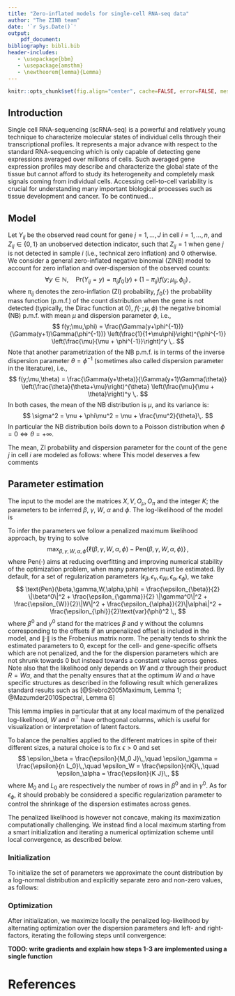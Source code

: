 ```yaml
---
title: "Zero-inflated models for single-cell RNA-seq data"
author: "The ZINB team"
date: '`r Sys.Date()`'
output: 
    pdf_document:
bibliography: bibli.bib
header-includes:
   - \usepackage{bbm}
   - \usepackage{amsthm}
   - \newtheorem{lemma}{Lemma}
---
```


```r
knitr::opts_chunk$set(fig.align="center", cache=FALSE, error=FALSE, message=FALSE, echo=TRUE, warning=FALSE, results="markup")
```

## Introduction

Single cell RNA-sequencing (scRNA-seq) is a powerful and relatively young technique to characterize molecular states of individual cells through their transcriptional profiles. It represents a major advance with respect to the standard RNA-sequencing which is only capable of detecting gene expressions averaged over millions of cells. Such averaged gene expression profiles may describe and characterize the global state of the tissue but cannot afford to study its heterogeneity and completely mask signals coming from individual cells. Accessing cell-to-cell variability is crucial for understanding many important biological processes such as tissue development and cancer. To be continued...

## Model

Let $Y_{ij}$ be the observed read count for gene $j=1,\ldots,J$ in cell $i=1,\ldots,n$, and $Z_{ij} \in \{0,1\}$ an unobserved detection indicator, such that $Z_{ij} = 1$ when gene $j$ is not detected in sample $i$ (i.e., technical zero inflation) and $0$ otherwise. We consider a general zero-inflated negative binomial (ZINB) model to account for zero inflation and over-dispersion of the observed counts:
$$
\forall y \in \mathbb{N},\quad \text{Pr}(Y_{ij} = y) = \pi_{ij} f_0(y) + (1-\pi_{ij}) f(y;\mu_{ij},\phi_{ij}) \,,
$$
where $\pi_{ij}$ denotes the zero-inflation (ZI) probability, $f_0(\cdot)$ the probability mass function (p.m.f.) of the count distribution when the gene is not detected (typically, the Dirac function at $0$), $f( \cdot \,;\mu,\phi)$ the negative binomial (NB) p.m.f. with mean $\mu$ and dispersion parameter $\phi$, i.e.,
$$
f(y;\mu,\phi) = \frac{\Gamma(y+\phi^{-1})}{\Gamma(y+1)\Gamma(\phi^{-1})} \left(\frac{1}{1+\mu\phi}\right)^{\phi^{-1}} \left(\frac{\mu}{\mu + \phi^{-1}}\right)^y \,.
$$
Note that another parametrization of the NB p.m.f. is in terms of the inverse dispersion parameter $\theta=\phi^{-1}$ (sometimes also called dispersion parameter in the literature), i.e.,
$$
f(y;\mu,\theta) = \frac{\Gamma(y+\theta)}{\Gamma(y+1)\Gamma(\theta)} \left(\frac{\theta}{\theta+\mu}\right)^{\theta} \left(\frac{\mu}{\mu + \theta}\right)^y \,.
$$
In both cases, the mean of the NB distribution is $\mu$, and its variance is:
$$
\sigma^2 = \mu + \phi\mu^2 = \mu + \frac{\mu^2}{\theta}\,.
$$
In particular the NB distribution boils down to a Poisson distribution when $\phi=0 \Leftrightarrow \theta = +\infty$.

The mean, ZI probability and dispersion parameter for the count of the gene $j$ in cell $i$ are modeled as follows:
\begin{align}
\log(\mu_{ij}) &= \left( X\beta_\mu + (V\gamma_\mu)^\top + W\alpha_\mu + O_\mu\right)_{ij}\,,\\
\text{logit}(\pi_{ij}) &= \left(X\beta_\pi + (V\gamma_\pi)^\top + W\alpha_\pi + O_\pi\right)_{ij} \,,\\
\phi_{ij} &= \phi_j \,,
\end{align}
where
\begin{itemize}
\item $X$ is a known $n\times M$ design matrix corresponding to $M$ covariates for each cell, and ${\bf \beta}=(\beta_\mu,\beta_\pi)$ its associated M × J matrices of parameters. $X$ can typically include covariates that induce a variation of interest, such as cell types, or covariates that induce unwanted variations, such as batch or QC measures. It can also include a constant column ${\bf 1}_n$ to account for gene-specific offsets.
\item $V$ is a known $J \times L$ matrix corresponding to known gene-level covariates, such as gene length or GC-content, and ${\bf \gamma} = (\gamma_\mu , \gamma_\pi)$ its associated $L\times n$ matrices of parameters. It can also include a constant column ${\bf 1}_J$ to account for cell-specific offsets, such as size factors representing differences in library sizes.
\item $W$ is an unobserved $n \times K$ matrix corresponding to unknown cell covariates, which could be of “unwanted variation” as in RUV or of interest (such as biological variations), and ${\bf \alpha} = (\alpha_\mu,\alpha_{\pi})$ its associated $K \times J$ matrices of parameters.
\item $O_\mu$ and $O_\pi$ are known $n\times J$ matrices of offsets.
\item With a slight overload of notation, $\phi\in\mathbb{R}^J$ is a vector of gene-specific dispersion parameters.
\end{itemize}

This model deserves a few comments
\begin{itemize}
\item The model extends the RUV framework to ZINB variables. It differs in interpretation from RUV in the $W\alpha$ factor, which we do not consider as necessarily unwanted; it generally corresponds to an unknown low-dimensional variations in the data, that could be due to unwanted factors such as technical artifacts (as in RUV), or to biological variations which could be of interest such as cell cycle or cell differentiation, as typically assumed in other factor models such as PCA or ICA.
\item By default $X$ and $V$ contain a constant column, to account for cell-specific  (e.g., size factors) and gene-specific (e.g., mean expression level) variations. In that case, $X$ and $V$ are of the form $X=[{\bf 1}_n , X^0]$ and $V = [{\bf 1}_J , V^0]$, and we can similarly decompose the corresponding parameters as $\beta = [\beta^1 ; \beta^0]$ and $\gamma = [\gamma^1 ; \gamma^0]$, where $\beta^1 \in \mathbb{R}^{1\times J}$ is the vector of gene-specific offsets, and $\gamma^1 \in \mathbb{R}^{1\times n}$ is the vector of cell-specific offsets. The representation ${\bf 1}_n \beta^1 + ({\bf 1}_J \gamma^1)^\top$ is then not unique, but we could make it unique by adding a constant and constraining $\beta^1$ and $\gamma^1$ to have zero mean.
\item The $X$ and $V$ matrices could differ in the modelling of $\mu$ and $\pi$ if we assume that some known factors do not affect both $\mu$ and $\pi$; to keep notations simple and consistent we use the same matrices, but will implicitly assume that some parameters may be constrained to be $0$ if needed.
\item When $X={\bf 1}_n$ and $V={\bf 1}_J$, then the model if a factor model akin to PCA where $W$ is a factor matrix and $(\alpha_\mu, \alpha_\pi)$ are loading matrices.
\item By allowing the parameters to differ between the models of $\mu$ and $\pi$, we can model and test for differences in NB mean or in ZI probability.
\item We limit ourselves to a gene-dependent dispersion parameter. More complicated models for $\phi_{ij}$ could be investigated, such as a model similar to $\mu_{ij}$, or a functional of the form $\phi_{ij} = f(\mu_{ij})$, but we restrict ourselves to a simpler model that has been shown to be largely sufficient in bulk RNA-seq models.
\end{itemize}

## Parameter estimation
The input to the model are the matrices $X, V, O_\mu, O_\pi$ and the integer $K$; the parameters to be inferred $\beta$, $\gamma$, $W$, $\alpha$ and $\phi$. The log-likelihood of the model is
\begin{equation}
\begin{split}
\ell(\beta,\gamma,W,\alpha,\phi) & = \sum_{i=1}^n \sum_{j=1}^J \ln \text{Pr}(Y_{i,j}=y_{ij}\,|\,\beta,\gamma,W,\alpha,\phi) \\
& = \sum_{i=1}^n \sum_{j=1}^J \ln\left( \pi_{ij} f_0(y_{ij}) + (1-\pi_{ij}) f(y_{ij};\mu_{ij},\phi_{ij})\right)
\end{split}
\end{equation}

To infer the parameters we follow a penalized maximum likelihood approach, by trying to solve
$$
\max_{\beta,\gamma,W,\alpha,\phi} \left\{\ell(\beta,\gamma,W,\alpha,\phi) - \text{Pen}(\beta,\gamma,W,\alpha,\phi) \right\}\,,
$$
where $\text{Pen}(\cdot)$ aims at reducing overfitting and improving numerical stability of the optimization problem, when many parameters must be estimated. By default, for a set of regularization parameters $\left( \epsilon_\beta , \epsilon_\gamma, \epsilon_W, \epsilon_\alpha, \epsilon_\phi \right)$, we take
$$
\text{Pen}(\beta,\gamma,W,\alpha,\phi) = \frac{\epsilon_{\beta}}{2} \|\beta^0\|^2 + \frac{\epsilon_{\gamma}}{2} \|\gamma^0\|^2 + \frac{\epsilon_{W}}{2}\|W\|^2 + \frac{\epsilon_{\alpha}}{2}\|\alpha\|^2 + \frac{\epsilon_{\phi}}{2}\text{var}(\phi)^2 \,,
$$
where $\beta^0$ and $\gamma^0$ stand for the matrices $\beta$ and $\gamma$ without the columns corresponding to the offsets if an unpenalized offset is included in the model, and $\|\cdot\|$ is the Frobenius matrix norm. The penalty tends to shrink the estimated parameters to $0$, except for the cell- and gene-specific offsets which are not penalized, and the for the dispersion parameters which are not shrunk towards $0$ but instead towards a constant value across genes. Note also that the likelihood only depends on $W$ and $\alpha$ through their product $R=W\alpha$, and that the penalty ensures that at the optimum $W$ and $\alpha$ have specific structures as described in the following result which generalizes standard results such as [@Srebro2005Maximum, Lemma 1; @Mazumder2010Spectral, Lemma 6]
\begin{lemma}\label{lem:tracenorm}
For any matrix $R$ and positive scalars $s$ and $t$, the following holds:
$$
\min_{S,T\,:\,R=ST} \frac{1}{2} \left( s\|S\|^2 + t\|T\|^2\right) = \sqrt{st} \|R\|_* \,,
$$
and if $R=R_L R_\Sigma R_R$ is a SVD decomposition of $R$ then a solution to this optimization problem is:
$$
S = \left(\frac{t}{s}\right)^{\frac{1}{4}} R_L R_\Sigma^{\frac{1}{2}} \,,\quad T = \left(\frac{s}{t}\right)^{\frac{1}{4}} R_\Sigma^{\frac{1}{2}} R_R \,.
$$
\end{lemma}
\begin{proof}
Let $\tilde{S} = \sqrt{s}S$, $\tilde{T} = \sqrt{t}T$ and $\tilde{R} = \sqrt{st}R$. Then $\|\tilde{S}\|^2 = s\|S\|^2$, $\|\tilde{T}\|^2 = t\|T\|^2$ and $\tilde{S}\tilde{T} = \sqrt{st}ST$ so the optimization problem is equivalent to:
$$
\min_{\tilde{S}, \tilde{T} \,:\,\tilde{S}\tilde{T}=\tilde{R}} \frac{1}{2} \left( \|\tilde{S}\|^2 + \|\tilde{T}\|^2\right) \,,
$$
which by [@Mazumder2010Spectral, Lemma 6] has optimum value $\|\tilde{R}\|_* = \sqrt{st}\|R\|_*$ reached at $\tilde{S} = \tilde{R}_L \tilde{R}_\Sigma^{\frac{1}{2}}$ and $\tilde{T} =  \tilde{R}_\Sigma^{\frac{1}{2}} \tilde{R_R}$, where $\tilde{R}_R \tilde{R}_\Sigma \tilde{R}_R$ is a SVD decomposition of $\tilde{R}$. Observing that $\tilde{R}_L=R_L$,  $\tilde{R}_R=R_R$ and $\tilde{R}_\Sigma=\sqrt{st}\tilde{R}_\Sigma$ gives that a solution of the optimization problem is $S=s^{-1/2} \tilde{S} = s^{-1/2} R_L (st)^{1/4} R_\Sigma^{1/2} = (t/s)^{1/4} R_L R_\Sigma^{1/2}$, and a similar computation for $T$ concludes the proof.
\end{proof}
This lemma implies in particular that at any local maximum of the penalized log-likelihood, $W$ and $\alpha^\top$ have orthogonal columns, which is useful for visualization or interpretation of latent factors.

To balance the penalties applied to the different matrices in spite of their different sizes, a natural choice is to fix $\epsilon>0$ and set
$$
\epsilon_\beta = \frac{\epsilon}{M_0 J}\,,\quad
\epsilon_\gamma = \frac{\epsilon}{n L_0}\,,\quad
\epsilon_W = \frac{\epsilon}{nK}\,,\quad
\epsilon_\alpha = \frac{\epsilon}{K J}\,,
$$
where $M_0$ and $L_0$ are respectively the number of rows in $\beta^0$ and in $\gamma^0$. As for $\epsilon_\phi$, it should probably be considered a specific regularization parameter to control the shrinkage of the dispersion estimates across genes.

The penalized likelihood is however not concave, making its maximization computationally challenging. We instead find a local maximum starting from a smart initialization and iterating a numerical optimization scheme until local convergence, as described below.

### Initialization
To initialize the set of parameters we approximate the count distribution by a log-normal distribution and explicitly separate zero and non-zero values, as follows:
\begin{enumerate}
\item Set $\mathcal{P} = \left\{(i,j)\,:\,Y_{ij}>0\right\}$
\item Set $L_{ij} = \log(Y_{ij}) - (O_\mu)_{ij}$ for all $(i,j)\in\mathcal{P}$. 
\item Set $\hat{Z}_{ij} = 1$ if $(i,j)\in\mathcal{P}$, $\hat{Z}_{ij} =0$ otherwise.
\item Estimate $\hat{\gamma}_\mu$ and $\hat{\beta}_\mu$ by solving the convex ridge regression problem:
$$
\min_{\beta_\mu, \gamma\mu} \sum_{(i,j)\in\mathcal{P}} \left(L_{ij} - (X\beta_{\mu})_{ij} -  (V\gamma_\mu)_{ji} \right)^2 +  \frac{\epsilon_\beta}{2} \|\beta_\mu^0\|^2 + \frac{\epsilon_\gamma}{2} \|\gamma_\mu^0\|^2 \,.
$$
This is just a ridge regression problem, but with potentially huge design matrix with up to $nJ$ rows and $MJ+nL$ columns. To solve it efficiently, we alternate the estimation of $\hat{\beta}_\mu$ and $\hat{\gamma}_\mu$ by initializing:
$$
\hat{\beta}_\mu \leftarrow 0 \,,\quad\hat{\gamma}_\mu \leftarrow 0\,,
$$
and repeating a few times (or until convergence):
\begin{enumerate}
\item Optimization in $\gamma_\mu$, which can be performed independently an in parallel for each cells:
$$
\hat{\gamma}_\mu \in \arg\min_{\gamma\mu} \sum_{(i,j)\in\mathcal{P}} \left(L_{ij} - (X\hat{\beta}_{\mu})_{ij} - (V\gamma_\mu)_{ji} \right)^2 + \frac{\epsilon_\gamma}{2} \|\gamma_\mu^0\|^2\,.
$$
\item Optimization in $\beta_\mu$, which can be performed independently an in parallel for each gene:
$$
\hat{\beta}_\mu \in \arg\min_{\beta\mu} \sum_{(i,j)\in\mathcal{P}} \left(L_{ij} - (V\hat{\gamma}_\mu)_{ji} - (X\beta_{\mu})_{ij} \right)^2 + \frac{\epsilon_\beta}{2} \|\beta_\mu^0\|^2\,.
$$
\end{enumerate}
\item Estimate $\hat{W}$ and $\hat{\alpha}$ solving
$$
\left(\hat{W},\hat{\alpha}_\mu\right) \in \arg\min_{W,\alpha_\mu} \sum_{(i,j)\in\mathcal{P}} \left(L_{ij} - (V\hat{\gamma}_\mu)_{ji} - (X\hat{\beta}_{\mu})_{ij} - (W\alpha_\mu)_{ij} \right)^2 + \frac{\epsilon_W}{2} \|W\|^2 + \frac{\epsilon_\alpha}{2} \|\alpha_\mu\|^2\,.
$$
Denoting by $D=L-X\hat{\beta}-(V\hat{\gamma})^\top$, this problem can be rewritten:
$$
\min_{W,\alpha} \|D-W\alpha\|^2_{\mathcal{P}} + \frac{1}{2} \left(\epsilon_W \|W\|^2 + \epsilon_\alpha\|\alpha\|^2\right)\,,
$$
where $\|A\|^2_\mathcal{P} = \sum_{(i,j)\in\mathcal{P}}A_{ij}^2$. By Lemma~\ref{lem:tracenorm}, if $K$ is large enough, this can be solved by first solving the convex optimization problem:
\begin{equation}\label{eq:softimpute}
\hat{R} \in \arg\min_{R\,:\,\text{rank}(R)\leq K} \|D - R\|^2_{\mathcal{P}} + \sqrt{\epsilon_W \epsilon_\alpha} \|R\|_*\,,
\end{equation}
and setting 
$$
W = \left(\frac{\epsilon_\alpha}{\epsilon_W}\right)^{\frac{1}{4}} R_L R_\Sigma^{\frac{1}{2}} \,,\quad \alpha = \left(\frac{\epsilon_W}{\epsilon_\alpha}\right)^{\frac{1}{4}} R_\Sigma^{\frac{1}{2}} R_R \,.
$$
where $\hat{R} = R_L R_\Sigma R_R$ is the SVD of $\hat{R}$. This solution is exact when $K$ is at least equal to the rank of the solution of the unconstrained problem (\ref{eq:softimpute}), which we solve  with the \texttt{softImpute::softImpute()} function
[@Mazumder2010Spectral]. If $K$ is smaller, then (\ref{eq:softimpute}) becomes a non-convex optimization problem whose global optimum may be challenging to find. In that case we also use the rank-constrainted version of \texttt{softImpute::softImpute()} to obtain a good local optimum.
\item Estimate $\hat{\beta}_\pi$, $\hat{\gamma}_\pi$ and $\hat{\alpha}_\pi$ by solving the regularized logistic regression problem:
\begin{multline}
\min_{\left(\beta_\pi,\alpha_\pi, \gamma_\pi\right)} \sum_{(i,j)}
\Big[-\hat{Z}_{ij} (X\beta_\pi + (V\gamma_\pi)^\top + \hat{W}\alpha_\pi)_{ij} \\
+ \log\left( 1 + e^{(X\beta_\pi + (V\gamma_\pi)^\top + \hat{W}\alpha_\pi)_{ij}}\right)  \Big] + \frac{\epsilon_\beta}{2}\|\beta_\pi\|^2 + \frac{\epsilon_\gamma}{2}\|\gamma_\pi\|^2 + \frac{\epsilon_\alpha}{2}\|\alpha_\pi\|^2 \,.
\end{multline}
This is just a ridge logistic regression problem, but with potentially huge design matrix with up to $nJ$ rows and $MJ+nL$ columns. To solve it efficiently, we alternate the estimation of $\hat{\beta}_\pi$, $\hat{\alpha}_\pi$ and $\hat{\gamma}_\pi$ by initializing:
$$
\hat{\beta}_\pi \leftarrow 0 \,,\quad\hat{\gamma}_\pi \leftarrow 0\,,\quad\hat{\alpha}_\pi\leftarrow 0\,,
$$
and repeating a few times (or until convergence):
\begin{enumerate}
\item Optimization in $\gamma_\pi$:
\begin{multline}
\hat{\gamma}_\pi \in \arg\min_{\gamma_\pi} \sum_{(i,j)}
\Big[-\hat{Z}_{ij} (X\hat{\beta}_\pi + (V\gamma_\pi)^\top + \hat{W}\hat{\alpha}_\pi)_{ij} \\
+ \log\left( 1 + e^{(X\hat{\beta}_\pi + (V\gamma_\pi)^\top + \hat{W}\hat{\alpha}_\pi)_{ij}}\right)  \Big] + \frac{\epsilon_\gamma}{2}\|\gamma_\pi\|^2 \,.
\end{multline}
Note that this problem can be solved for each cell ($i$) independently and in parallel. When there is no gene covariate besides the constant offset, the problem is easily solved by setting $(\hat{\gamma}_\pi)_i$ to the logit of the proportion of zeros in each cell.
\item $\hat{\beta}_\pi$ and $\hat{\alpha}_\pi$:
\begin{multline}
\left(\hat{\beta}_\pi, \hat{\alpha}_\pi\right) \in \arg\min_{\left(\beta_\pi,\alpha_\pi\right)} \sum_{(i,j)}
\Big[-\hat{Z}_{ij} (X\beta_\pi + (V\hat{\gamma}_\pi)^\top + \hat{W}\alpha_\pi)_{ij} \\
+ \log\left( 1 + e^{(X\beta_\pi + (V\hat{\gamma}_\pi)^\top + \hat{W}\alpha_\pi)_{ij}}\right)  \Big] + \frac{\epsilon_\beta}{2}\|\beta_\pi\|^2 + \frac{\epsilon_\alpha}{2}\|\alpha_\pi\|^2 \,.
\end{multline}
\end{enumerate}
\item Initialize $\hat{\phi}=1$.
\end{enumerate}

### Optimization
After initialization, we maximize locally the penalized log-likelihood by alternating optimization over the dispersion parameters and left- and right-factors, iterating the following steps until convergence:
\begin{enumerate}
\item Dispersion optimization:
$$
\hat{\phi} \leftarrow \arg\max_{\phi} \left\{\ell(\hat{\beta}, \hat{\gamma}, \hat{W}, \hat{\alpha}, \phi) - \frac{\epsilon_\phi}{2} \text{var}(\phi)^2 \right\} \,.
$$
\item Left-factor (cell-specific) optimization:
$$
\left(\hat{\gamma}, \hat{W} \right) \leftarrow \arg\max_{\left(\gamma, W\right)} \left\{\ell(\hat{\beta}, \gamma, W, \hat{\alpha}, \hat{\phi}) - \frac{\epsilon_\gamma}{2} \|\gamma^0\|^2 - \frac{\epsilon_W}{2} \|W\|^2 \right\}\,.
$$
Note that this optimization can be performed independently and in parallel for each cell $i$.
\item Right-factor (gene-specific) optimization:
$$
\left(\hat{\beta}, \hat{\alpha} \right) \leftarrow \arg\max_{\left(\beta, \alpha \right)} \left\{\ell(\beta, \hat{\gamma},\hat{W}, \alpha, \hat{\phi}) - \frac{\epsilon_\beta}{2} \|\beta^0\|^2 - \frac{\epsilon_\alpha}{2} \|\alpha\|^2\right\}\,,
$$
Note that this optimization can be performed independently and in parallel for each gene $j$.
\item Orthogonalization: 
$$
\left(\hat{W}, \hat{\alpha} \right) \leftarrow \arg\min_{(W,\alpha)\,:\,W\alpha = \hat{W}\hat{\alpha}} \frac{1}{2} \left( \epsilon_W \|W\|^2 + \epsilon_\alpha \|\alpha\|^2 \right)\,.
$$
This is obtained by applying Lemma~\ref{lem:tracenorm}, starting from a SVD decomposition of the current $\hat{W}\hat{\alpha}$. Note that this step not only allows to maximize locally the penalized log-likelihood, but also ensures that the columns of $W$ stay orthogonal to each other during optimization.
\end{enumerate}

**TODO: write gradients and explain how steps 1-3 are implemented using a single function**

# References
